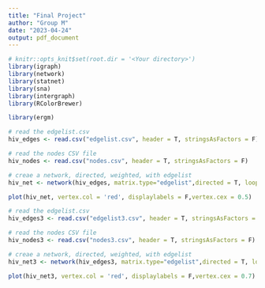 ```yaml
---
title: "Final Project"
author: "Group M"
date: "2023-04-24"
output: pdf_document
---
```


```r
# knitr::opts_knit$set(root.dir = '<Your directory>')
library(igraph)
library(network)
library(statnet)
library(sna)
library(intergraph)
library(RColorBrewer)

library(ergm)
```

```r
# read the edgelist.csv
hiv_edges <- read.csv("edgelist.csv", header = T, stringsAsFactors = F)

# read the nodes CSV file
hiv_nodes <- read.csv("nodes.csv", header = T, stringsAsFactors = F)
```

```r
# creae a network, directed, weighted, with edgelist
hiv_net <- network(hiv_edges, matrix.type="edgelist",directed = T, loops = T)
```

```r
plot(hiv_net, vertex.col = 'red', displaylabels = F,vertex.cex = 0.5)
```
```r
# read the edgelist.csv
hiv_edges3 <- read.csv("edgelist3.csv", header = T, stringsAsFactors = F)

# read the nodes CSV file
hiv_nodes3 <- read.csv("nodes3.csv", header = T, stringsAsFactors = F)

# creae a network, directed, weighted, with edgelist
hiv_net3 <- network(hiv_edges3, matrix.type="edgelist",directed = T, loops = T)

```

```r
plot(hiv_net3, vertex.col = 'red', displaylabels = F,vertex.cex = 0.7)
```




